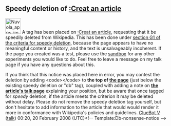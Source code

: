 <article id="15851845" title=User talk:Nio101>
	<talkpage id="15851845" title="User talk:Nio101">


==Speedy deletion of [[:Creat an article]]==
[[Image:Nuvola apps important.svg|48px|left]] A tag has been placed on [[:Creat an article]], requesting that it be speedily deleted from Wikipedia. This has been done under [[WP:CSD#G1|section G1 of the criteria for speedy deletion]], because the page appears to have no meaningful content or history, and the text is unsalvageably incoherent. If the page you created was a test, please use the [[Wikipedia:Sandbox|sandbox]] for any other experiments you would like to do. Feel free to leave a message on my talk page if you have any questions about this. 

If you think that this notice was placed here in error, you may contest the deletion by adding &lt;code&gt;{{tl|hangon}}&lt;/code&gt; to '''the top of [[:Creat an article|the page]]''' (just below the existing speedy deletion or &quot;db&quot; tag), coupled with adding a note on '''[[Talk:Creat an article|the article's talk page]]''' explaining your position, but be aware that once tagged for ''speedy'' deletion, if the article meets the criterion it may be deleted without delay. Please do not remove the speedy deletion tag yourself, but don't hesitate to add information to the article that would would render it more in conformance with Wikipedia's policies and guidelines. [[User:ClueBot V|ClueBot V]] ([[User talk:ClueBot V|talk]]) 00:20, 20 February 2008 (UTC)&lt;!-- Template:Db-nonsense-notice --&gt;
	</talkpage>
</article>